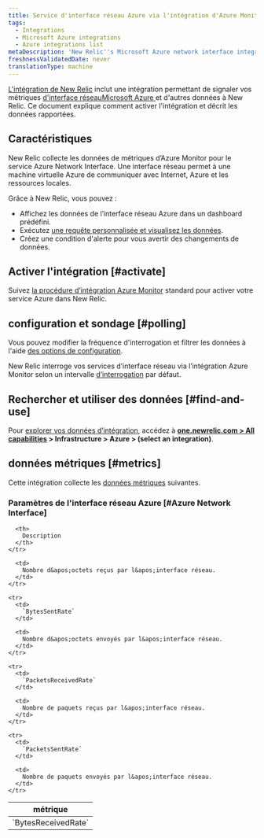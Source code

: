 ```yaml
---
title: Service d'interface réseau Azure via l'intégration d'Azure Monitor
tags:
  - Integrations
  - Microsoft Azure integrations
  - Azure integrations list
metaDescription: 'New Relic''s Microsoft Azure network interface integration: what data it reports and how to enable it.'
freshnessValidatedDate: never
translationType: machine
---
```


[L&apos;intégration de New Relic](/docs/infrastructure/introduction-infra-monitoring) inclut une intégration permettant de signaler vos métriques [d&apos;interface réseauMicrosoft Azure ](https://learn.microsoft.com/en-us/azure/virtual-network/virtual-network-network-interface)et d&apos;autres données à New Relic. Ce document explique comment activer l&apos;intégration et décrit les données rapportées.

## Caractéristiques

New Relic collecte les données de métriques d’Azure Monitor pour le service Azure Network Interface. Une interface réseau permet à une machine virtuelle Azure de communiquer avec Internet, Azure et les ressources locales.

Grâce à New Relic, vous pouvez :

* Affichez les données de l’interface réseau Azure dans un dashboard prédéfini.
* Exécutez [une requête personnalisée et visualisez les données](/docs/infrastructure/integrations-getting-started/getting-started/use-integration-data-new-relic-insights).
* Créez une condition d&apos;alerte pour vous avertir des changements de données.

## Activer l&apos;intégration [#activate]

Suivez [la procédure d’intégration Azure Monitor](/docs/infrastructure/microsoft-azure-integrations/azure-integrations-list/azure-monitor) standard pour activer votre service Azure dans New Relic.

## configuration et sondage [#polling]

Vous pouvez modifier la fréquence d&apos;interrogation et filtrer les données à l&apos;aide [des options de configuration](/docs/infrastructure/microsoft-azure-integrations/azure-integrations-list/azure-monitor/#settings).

New Relic interroge vos services d’interface réseau via l’intégration Azure Monitor selon un intervalle [d’interrogation](/docs/infrastructure/microsoft-azure-integrations/azure-integrations-list/azure-monitor/#settings) par défaut.

## Rechercher et utiliser des données [#find-and-use]

Pour [explorer vos données d’intégration](/docs/infrastructure/integrations/find-use-infrastructure-integration-data), accédez à <DNT>**[one.newrelic.com &gt; All capabilities](https://one.newrelic.com/all-capabilities) &gt; Infrastructure &gt; Azure &gt; (select an integration)**</DNT>.

## données métriques [#metrics]

Cette intégration collecte les [données métriques](/docs/infrastructure/integrations-getting-started/getting-started/understand-integration-data-data-types#metric) suivantes.

### Paramètres de l&apos;interface réseau Azure [#Azure Network Interface]

<table>
  <thead>
    <tr>
      <th style={{ width: "300px" }}>
        métrique
      </th>

      <th>
        Description
      </th>
    </tr>
  </thead>

  <tbody>
    <tr>
      <td>
        `BytesReceivedRate`
      </td>

      <td>
        Nombre d&apos;octets reçus par l&apos;interface réseau.
      </td>
    </tr>

    <tr>
      <td>
        `BytesSentRate`
      </td>

      <td>
        Nombre d&apos;octets envoyés par l&apos;interface réseau.
      </td>
    </tr>

    <tr>
      <td>
        `PacketsReceivedRate`
      </td>

      <td>
        Nombre de paquets reçus par l&apos;interface réseau.
      </td>
    </tr>

    <tr>
      <td>
        `PacketsSentRate`
      </td>

      <td>
        Nombre de paquets envoyés par l&apos;interface réseau.
      </td>
    </tr>
  </tbody>
</table>